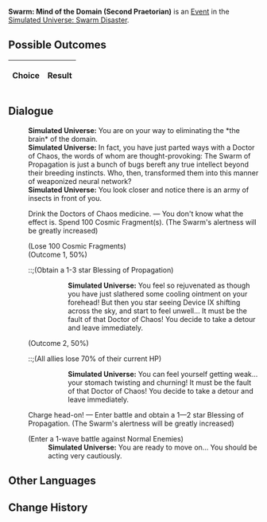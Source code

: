 {{Simulated Universe Event Infobox
|title         = Swarm: Mind of the Domain (Second Praetorian)
|image         = Random Event 4.png
|type          =
|domains_su    = <<DOMAINS_SU>>
|domains_ext   = <<DOMAINS_EXT>>
|domains_swarm = <<DOMAINS_SWARM>>
|domains_gng   = <<DOMAINS_GNG>>
|requirements  =
|prev          = {{tx}}
|next          = {{tx}}
|indexRewards  =
|characters    =
}}
'''Swarm: Mind of the Domain (Second Praetorian)''' is an [[Simulated Universe/Events|Event]] in the [[Simulated Universe: Swarm Disaster]].

==Possible Outcomes==
{| class="article-table"
!Choice
!Result

|}

<!--
==Gameplay Notes==

-->
==Dialogue==
{{Dialogue Start}}
:'''Simulated Universe:''' You are on your way to eliminating the *the brain* of the domain.
:'''Simulated Universe:''' In fact, you have just parted ways with a Doctor of Chaos, the words of whom are thought-provoking: The Swarm of Propagation is just a bunch of bugs bereft any true intellect beyond their breeding instincts. Who, then, transformed them into this manner of weaponized neural network?
:'''Simulated Universe:''' You look closer and notice there is an army of insects in front of you.
:{{DIcon|Star}} Drink the Doctors of Chaos medicine. &mdash; You don't know what the effect is. Spend 100 Cosmic Fragment(s). (The Swarm's alertness will be greatly increased)
:;(Lose 100 Cosmic Fragments)
:;(Outcome 1, 50%)
:::;(Obtain a 1-3 star Blessing of Propagation)
::::'''Simulated Universe:''' You feel so rejuvenated as though you have just slathered some cooling ointment on your forehead! But then you star seeing Device IX shifting across the sky, and start to feel unwell... It must be the fault of that Doctor of Chaos! You decide to take a detour and leave immediately.
:;(Outcome 2, 50%)
:::;(All allies lose 70% of their current HP)
::::'''Simulated Universe:''' You can feel yourself getting weak... your stomach twisting and churning! It must be the fault of that Doctor of Chaos! You decide to take a detour and leave immediately.
:{{DIcon|Star}} Charge head-on! &mdash; Enter battle and obtain a 1&mdash;2 star Blessing of Propagation. (The Swarm's alertness will be greatly increased)
:;(Enter a 1-wave battle against Normal Enemies)
::'''Simulated Universe:''' You are ready to move on... You should be acting very cautiously.
{{Dialogue End}}

==Other Languages==
{{Other Languages
|zhs   = 虫潮•区域脑体（二级卫戍）
|zht   = 蟲潮•區域腦體（二級衛戍）
|ja    = 虫の潮・区域脳（二級守備）
|ko    = 곤충 파도•구역 두뇌체(2급 경비)
|es    = Enjambre: Mente de zona (segundo pretoriano)
|fr    = Esprit de la Zone de l'Essaim (deuxième prétorien)
|ru    = Жужжание: Разум зоны (гарнизон ур. 2)
|th    = คลื่นแมลง: มันสมองแห่งอาณาเขต (กองกำลังระดับ 2)
|vi    = Côn Trùng - Khu Vực Đầu Não (Cảnh Vệ Cấp 2)
|de    = Der Schwarm: Gehirn der Region (Garnisonsstufe 2)
|id    = Swarm: Otak dari Zona (Garnisun Tingkat 2)
|pt    = Enxame: Mente do Domínio (Segundo Pretoriano)
}}

==Change History==
{{Change History|1.0}}
